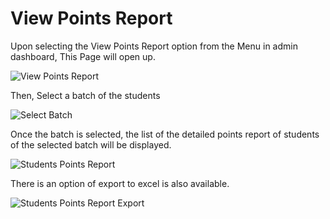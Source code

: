 # View Points Report

Upon selecting the View Points Report option from the Menu in admin dashboard, This Page will open up.

![View Points Report](src/assets/admin/viewpointsreport.png)

Then, Select a batch of the students

![Select Batch](src/assets/admin/selectbatch-vpr.png)

Once the batch is selected, the list of the detailed points report of students of the selected batch will be displayed.

![Students Points Report](src/assets/admin/studentspoints.png)

There is an option of export to excel is also available.

![Students Points Report Export](src/assets/admin/studentspoints-export.png)
